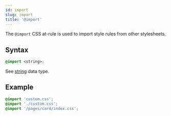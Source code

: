 ```yaml
---
id: import
slug: import
title: '@import'
---
```


The `@import` CSS at-rule is used to import style rules from other stylesheets.

## Syntax

```css
@import <string>;
```

See [string](/api/css/data-type/string.mdx) data type.

## Example

```css
@import 'custom.css';
@import './custom.css';
@import '/pages/card/index.css';
```

